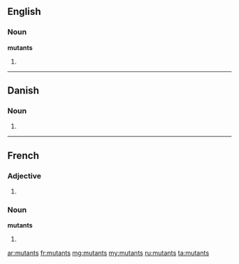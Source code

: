 ==English==

===Noun===
'''mutants''' {{p}}

# {{plural of|mutant|lang=en}}

----

==Danish==

===Noun===
{{head|da|noun form|g=c}}

# {{form of|genitive singular indefinite|mutant|lang=da}}
----
==French==

===Adjective===
{{fr-adj-form}}

# {{form of|plural|mutant|lang=fr}}

===Noun===
'''mutants''' {{m|p}}

# {{plural of|mutant|lang=fr}}

[[ar:mutants]]
[[fr:mutants]]
[[mg:mutants]]
[[my:mutants]]
[[ru:mutants]]
[[ta:mutants]]